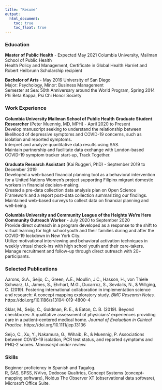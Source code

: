 ```yaml
---
title: "Resume"
output: 
  html_document:
    toc: true
    toc_float: true
---
```


### Education

**Master of Public Health** - Expected May 2021
Columbia University, Mailman School of Public Health 	
Health Policy and Management, Certificate in Global Health
Harriet and Robert Heilbrunn Scholarship recipient

**Bachelor of Arts** - May 2016
University of San Diego		
Major: Psychology, Minor: Business Management  
Semester at Sea: 50th Anniversary around the World Program, Spring 2014
Phi Beta Kappa, Psi Chi Honor Society

### Work Experience
**Columbia University Mailman School of Public Health**	
**Graduate Student Researcher** (Peter Muennig, MD, MPH) -  April 2020 to Present  
Develop manuscript seeking to understand the relationship between likelihood of depressive symptoms and COVID-19 concerns, such as isolation and reported symptoms.  
Interpret and analyze quantitative data results using SAS.  
Maintain partnership and facilitate data exchange with London-based COVID-19 symptom tracker start-up, Track Together.  

**Graduate Research Assistant** (Kai Ruggeri, PhD) - September 2019 to December 2019  		              
Developed a web-based financial planning tool as a behavioral intervention for a United Nations Women’s project supporting Filipinx migrant domestic workers in financial decision-making.  
Created a pre-data collection data analysis plan on Open Science Framework and a report post-data collection summarizing our findings.  
Maintained web-based surveys to collect data on financial planning and well-being.  

**Columbia University and Community League of the Heights**
**We’re Here Community Outreach Worker** - July 2020 to September 2020  
Provide direct outreach in a program developed as a response to the shift to virtual learning for high school youth and their families during and after the COVID-19 lockdown in New York City.  
Utilize motivational interviewing and behavioral activation techniques in weekly virtual check-ins with high school youth and their care-takers.  
Manage recruitment and follow-up through direct outreach with 20+ participants.

### Selected Publications  

Aarons, G.A., Seijo, C., Green, A.E., Moullin, J.C., Hasson, H., von Thiele Schwarz, U., James, S., Ehrhart, M.G., Ducarroz, S., Sevdalis, N., & Willging, C. (2019). Fostering international collaboration in implementation science and research: A concept mapping exploratory study. *BMC Research Notes.* https://doi.org/10.1186/s13104-019-4800-4  

Sklar, M., Seijo, C., Goldman, R. E., & Eaton, C. B. (2019). Beyond checkboxes: A qualitative assessment of physicians’ experiences providing care in a patient-centered medical home. *Journal of Evaluation in Clinical Practice.* https://doi.org/10.1111/jep.13136   

Seijo, C., Xu, Y., Nakamura, G., Wihaib, R., & Muennig, P. Associations between COVID-19 isolation, PCR test status, and reported symptoms and PHQ-2 scores. *Manuscript under review.*  

### Skills
Beginner proficiency in Spanish and Tagalog.  
R, SAS, SPSS, NVivo, Dedoose Qualtrics, Concept Systems (concept-mapping software), Noldus The Observer XT (observational data software), Microsoft Office Suite.  





